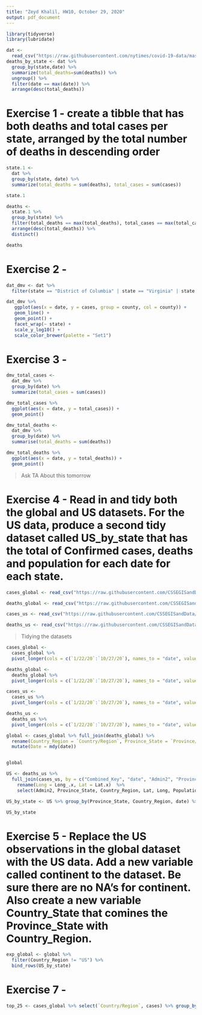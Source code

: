 ```yaml
---
title: "Zeyd Khalil, HW10, October 29, 2020"
output: pdf_document
---
```


```r
library(tidyverse)
library(lubridate)

dat <-
  read_csv("https://raw.githubusercontent.com/nytimes/covid-19-data/master/us-counties.csv")
deaths_by_state <- dat %>%
  group_by(state,date) %>%
  summarize(total_deaths=sum(deaths)) %>%
  ungroup() %>%
  filter(date == max(date)) %>%
  arrange(desc(total_deaths))
```

# Exercise 1 - create a tibble that has both deaths and total cases per state, arranged by the total number of deaths in descending order   

```r
state.1 <- 
  dat %>% 
  group_by(state, date) %>% 
  summarize(total_deaths = sum(deaths), total_cases = sum(cases))

state.1

deaths <- 
  state.1 %>% 
  group_by(state) %>% 
  filter(total_deaths == max(total_deaths), total_cases == max(total_cases)) %>% 
  arrange(desc(total_deaths)) %>% 
  distinct() 

deaths
```

# Exercise 2 - 

```r
dat_dmv <- dat %>% 
  filter(state == "District of Columbia" | state == "Virginia" | state == "Maryland", county == "Anne Arundel" | county == "Charles" | county == "Frederick" | county == "Howard" | county == "Montgomery" | county == "Prince George's" | county == "Alexandria City" | county == "Arlington" | county == "Fairfax" | county == "Loudoun" | county == "Prince William" | county == "District of Columbia")

dat_dmv %>% 
   ggplot(aes(x = date, y = cases, group = county, col = county)) +
   geom_line() +
   geom_point() +
   facet_wrap(~ state) +
   scale_y_log10() +
   scale_color_brewer(palette = "Set1")
``` 

# Exercise 3 - 

```r
dmv_total_cases <- 
  dat_dmv %>% 
  group_by(date) %>% 
  summarize(total_cases = sum(cases))  

dmv_total_cases %>% 
  ggplot(aes(x = date, y = total_cases)) + 
  geom_point() 

dmv_total_deaths <- 
  dat_dmv %>% 
  group_by(date) %>% 
  summarise(total_deaths = sum(deaths))  

dmv_total_deaths %>% 
  ggplot(aes(x = date, y = total_deaths)) + 
  geom_point()
```  

> Ask TA About this tomorrow 

# Exercise 4 - Read in and tidy both the global and US datasets. For the US data, produce a second tidy dataset called US_by_state that has the total of Confirmed cases, deaths and population for each date for each state.  

```r
cases_global <- read_csv("https://raw.githubusercontent.com/CSSEGISandData/COVID-19/master/csse_covid_19_data/csse_covid_19_time_series/time_series_covid19_confirmed_global.csv")

deaths_global <- read_csv("https://raw.githubusercontent.com/CSSEGISandData/COVID-19/master/csse_covid_19_data/csse_covid_19_time_series/time_series_covid19_deaths_global.csv")

cases_us <- read_csv("https://raw.githubusercontent.com/CSSEGISandData/COVID-19/master/csse_covid_19_data/csse_covid_19_time_series/time_series_covid19_confirmed_US.csv")

deaths_us <- read_csv("https://raw.githubusercontent.com/CSSEGISandData/COVID-19/master/csse_covid_19_data/csse_covid_19_time_series/time_series_covid19_deaths_US.csv")
```  

> Tidying the datasets

```r
cases_global <- 
  cases_global %>% 
  pivot_longer(cols = c(`1/22/20`:`10/27/20`), names_to = "date", values_to = "cases")

deaths_global <- 
  deaths_global %>% 
  pivot_longer(cols = c(`1/22/20`:`10/27/20`), names_to = "date", values_to = "Deaths")

cases_us <- 
  cases_us %>% 
  pivot_longer(cols = c(`1/22/20`:`10/27/20`), names_to = "date", values_to = "cases")

deaths_us <- 
  deaths_us %>% 
  pivot_longer(cols = c(`1/22/20`:`10/27/20`), names_to = "date", values_to = "Deaths")

```


```r
global <- cases_global %>% full_join(deaths_global) %>%
  rename(Country_Region = `Country/Region`, Province_State = `Province/State`) %>%
  mutate(Date = mdy(date))


global
```
```r
US <- deaths_us %>%
  full_join(cases_us, by = c("Combined_Key", "date", "Admin2", "Province_State", "Country_Region")) %>%
    rename(Long = Long_.x, Lat = Lat.x)  %>%
    select(Admin2, Province_State, Country_Region, Lat, Long, Population, date, cases, Deaths)

```

```r
US_by_state <- US %>% group_by(Province_State, Country_Region, date) %>% summarize(Confirmed_cases = sum(cases), Deaths = sum(Deaths), Lat = median(Lat), Long = median(Long), Population = sum(Population)) %>% mutate(Deaths_per_mill = (Deaths / Population) * 1000000) %>% select(Province_State, Country_Region, date, Confirmed_cases, Deaths, Deaths_per_mill, Population, Lat, Long) %>% ungroup() 

US_by_state
```  

# Exercise 5 - Replace the US observations in the global dataset with the US data. Add a new variable called continent to the dataset. Be sure there are no NA’s for continent. Also create a new variable Country_State that comines the Province_State with Country_Region.

```r
exp_global <- global %>% 
  filter(Country_Region != "US") %>% 
  bind_rows(US_by_state)
```

# Exercise 7 - 

```r
top_25 <- cases_global %>% select(`Country/Region`, cases) %>% group_by(`Country/Region`) %>% summarize(Confirmed_cases = max(cases)) %>% arrange(desc(Confirmed_cases)) %>% head(n = 25)
```  

